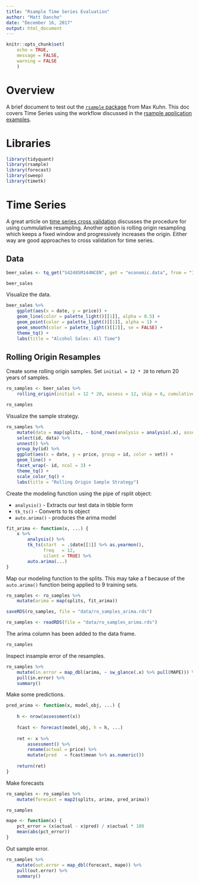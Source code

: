 ```yaml
---
title: "Rsample Time Series Evaluation"
author: "Matt Dancho"
date: "December 16, 2017"
output: html_document
---
```


```r
knitr::opts_chunk$set(
    echo = TRUE,
    message = FALSE,
    warning = FALSE
    )
```

# Overview

A brief document to test out the [`rsample` package](https://topepo.github.io/rsample/index.html) from Max Kuhn. This doc covers Time Series using the workflow discussed in the [rsample application examples](https://topepo.github.io/rsample/articles/Applications/Time_Series.html). 

# Libraries

```r
library(tidyquant)
library(rsample)
library(forecast)
library(sweep)
library(timetk)
```




# Time Series

A great article on [time series cross validation](https://robjhyndman.com/hyndsight/tscv/) discusses the procedure for using cummulative resampling. Another option is rolling origin resampling which keeps a fixed window and progressively increases the origin. Either way are good approaches to cross validation for time series.  

## Data

```r
beer_sales <- tq_get("S4248SM144NCEN", get = "economic.data", from = "1990-01-01", to = as.character(today()))

beer_sales
```

Visualize the data. 

```r
beer_sales %>%
    ggplot(aes(x = date, y = price)) +
    geom_line(color = palette_light()[[1]], alpha = 0.5) +
    geom_point(color = palette_light()[[1]], alpha = 1) +
    geom_smooth(color = palette_light()[[2]], se = FALSE) +
    theme_tq() +
    labs(title = "Alcohol Sales: All Time")
```

## Rolling Origin Resamples 

Create some rolling origin samples. Set `initial = 12 * 20` to return 20 years of samples. 

```r
ro_samples <- beer_sales %>%
    rolling_origin(initial = 12 * 20, assess = 12, skip = 6, cumulative = FALSE)

ro_samples
```

Visualize the sample strategy. 

```r
ro_samples %>%
    mutate(data = map(splits, ~ bind_rows(analysis = analysis(.x), assessment = assessment(.x), .id = "set"))) %>%
    select(id, data) %>%
    unnest() %>%
    group_by(id) %>%
    ggplot(aes(x = date, y = price, group = id, color = set)) +
    geom_line() +
    facet_wrap(~ id, ncol = 3) +
    theme_tq() +
    scale_color_tq() +
    labs(title = "Rolling Origin Sample Strategy")
```


Create the modeling function using the pipe of rsplit object:

- `analysis()` - Extracts our test data in tibble form
- `tk_ts()` - Converts to ts object
- `auto.arima()` - produces the arima model

```r
fit_arima <- function(x, ...) {
    x %>%
        analysis() %>%
        tk_ts(start  = .$date[[1]] %>% as.yearmon(), 
              freq   = 12, 
              silent = TRUE) %>%
        auto.arima(...)
}
```

Map our modeling function to the splits. This may take a f because of the `auto.arima()` function being applied to 9 training sets.

```r
ro_samples <- ro_samples %>%
    mutate(arima = map(splits, fit_arima))
```

```r
saveRDS(ro_samples, file = "data/ro_samples_arima.rds")
```

```r
ro_samples <- readRDS(file = "data/ro_samples_arima.rds")
```

The arima column has been added to the data frame. 

```r
ro_samples
```

Inspect insample error of the resamples. 

```r
ro_samples %>%
    mutate(in.error = map_dbl(arima, ~ sw_glance(.x) %>% pull(MAPE))) %>%
    pull(in.error) %>%
    summary()
```

Make some predictions.

```r
pred_arima <- function(x, model_obj, ...) {
    
    h <- nrow(assessment(x))
    
    fcast <- forecast(model_obj, h = h, ...)
    
    ret <- x %>%
        assessment() %>%
        rename(actual = price) %>%
        mutate(pred   = fcast$mean %>% as.numeric())
    
    return(ret)
}
```

Make forecasts

```r
ro_samples <- ro_samples %>%
    mutate(forecast = map2(splits, arima, pred_arima))

ro_samples
```

```r
mape <- function(x) {
    pct_error = (x$actual - x$pred) / x$actual * 100
    mean(abs(pct_error))
}
```

Out sample error.

```r
ro_samples %>%
    mutate(out.error = map_dbl(forecast, mape)) %>%
    pull(out.error) %>%
    summary()
```

